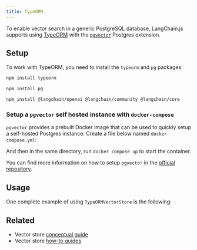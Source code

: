 ```yaml
---
title: TypeORM
---
```


To enable vector search in a generic PostgreSQL database, LangChain.js supports using [TypeORM](https://typeorm.io/) with the [`pgvector`](https://github.com/pgvector/pgvector) Postgres extension.

## Setup

To work with TypeORM, you need to install the `typeorm` and `pg` packages:

```bash npm
npm install typeorm
```
```bash npm
npm install pg
```


<IntegrationInstallTooltip/>

```bash npm
npm install @langchain/openai @langchain/community @langchain/core
```

### Setup a `pgvector` self hosted instance with `docker-compose`

`pgvector` provides a prebuilt Docker image that can be used to quickly setup a self-hosted Postgres instance.
Create a file below named `docker-compose.yml`:


<DockerComposeExample />

And then in the same directory, run `docker compose up` to start the container.

You can find more information on how to setup `pgvector` in the [official repository](https://github.com/pgvector/pgvector).

## Usage


One complete example of using `TypeORMVectorStore` is the following:

<Typeorm />

## Related

- Vector store [conceptual guide](/oss/javascript/concepts/#vectorstores)
- Vector store [how-to guides](/oss/javascript/how-to/#vectorstores)
